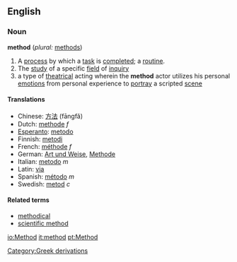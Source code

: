 ==English==

===Noun===
'''method'''  (''plural:'' [[methods]])
#A [[process]] by which a [[task]] is [[completed]]; a [[routine]].
#The [[study]] of a specific [[field]] of [[inquiry]]
#a type of [[theatrical]] acting wherein the '''method''' actor utilizes his personal [[emotion]]s from personal experience to [[portray]] a scripted [[scene]] 

====Translations====
*Chinese: [[方法]] (fāngfǎ)
*Dutch: [[methode]] ''f''
*[[Esperanto]]: [[metodo]]
*Finnish: [[metodi]]
*French: [[méthode]] ''f''
*German: [[Art und Weise]], [[Methode]]
*Italian: [[metodo]] ''m''
*Latin: [[via]]
*Spanish: [[método]] ''m''
*Swedish: [[metod]] ''c''

====Related terms====
*[[methodical]]
*[[scientific method]]

[[Category:Greek derivations]]

[[io:Method]]
[[it:method]]
[[pt:Method]]